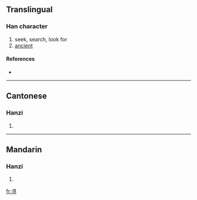 {{also|尋}}
==Translingual==

===Han character===
{{Han char|rn=41|rad=寸|as=03|sn=6|four=|canj=尸一木戈 (SMDI)}}

# seek, search, look for
# [[ancient]]

====References====
* {{Han ref|kx=0293.331|hdz=10504.010|uh=5BFB|ud=23547}}

----

==Cantonese==

===Hanzi===
{{yue-hanzi|jyut=|y=cham4|tra=尋}}

# {{defn|Cantonese}}

----

==Mandarin==

===Hanzi===
{{cmn-hanzi|tra=尋|pin=[[xún]] ([[xun2]])|wg=hsün<sup>2</sup>}}

# {{defn|Mandarin}}

[[fr:寻]]